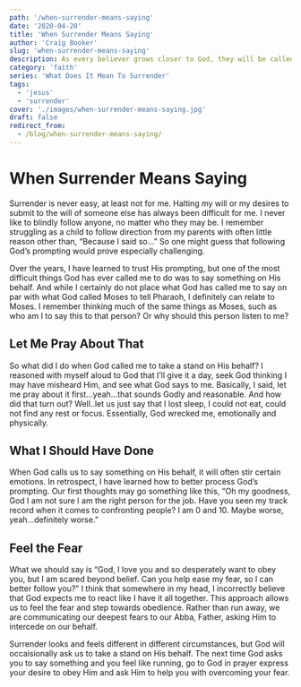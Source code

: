 ```yaml
---
path: '/when-surrender-means-saying'
date: '2020-04-20'
title: 'When Surrender Means Saying'
author: 'Craig Booker'
slug: 'when-surrender-means-saying'
description: As every believer grows closer to God, they will be called to deeper levels of surrender. Here we talk about when surrender means saying.
category: 'faith'
series: 'What Does It Mean To Surrender'
tags:
  - 'jesus'
  - 'surrender'
cover: './images/when-surrender-means-saying.jpg'
draft: false
redirect_from:
  - /blog/when-surrender-means-saying/
---
```


# When Surrender Means Saying

Surrender is never easy, at least not for me. Halting my will or my desires to submit to the will of someone else has always been difficult for me. I never like to blindly follow anyone, no matter who they may be. I remember struggling as a child to follow direction from my parents with often little reason other than, “Because I said so...” So one might guess that following God’s prompting would prove especially challenging.

Over the years, I have learned to trust His prompting, but one of the most difficult things God has ever called me to do was to say something on His behalf. And while I certainly do not place what God has called me to say on par with what God called Moses to tell Pharaoh, I definitely can relate to Moses. I remember thinking much of the same things as Moses, such as who am I to say this to that person? Or why should this person listen to me?

## Let Me Pray About That

So what did I do when God called me to take a stand on His behalf? I reasoned with myself aloud to God that I’ll give it a day, seek God thinking I may have misheard Him, and see what God says to me. Basically, I said, let me pray about it first...yeah...that sounds Godly and reasonable. And how did that turn out? Well..let us just say that I lost sleep, I could not eat, could not find any rest or focus. Essentially, God wrecked me, emotionally and physically.

## What I Should Have Done

When God calls us to say something on His behalf, it will often stir certain emotions. In retrospect, I have learned how to better process God’s prompting. Our first thoughts may go something like this, “Oh my goodness, God I am not sure I am the right person for the job. Have you seen my track record when it comes to confronting people? I am 0 and 10. Maybe worse, yeah...definitely worse.”

## Feel the Fear

What we should say is “God, I love you and so desperately want to obey you, but I am scared beyond belief. Can you help ease my fear, so I can better follow you?” I think that somewhere in my head, I incorrectly believe that God expects me to react like I have it all together. This approach allows us to feel the fear and step towards obedience. Rather than run away, we are communicating our deepest fears to our Abba, Father, asking Him to intercede on our behalf.

Surrender looks and feels different in different circumstances, but God will occaisionally ask us to take a stand on His behalf. The next time God asks you to say something and you feel like running, go to God in prayer express your desire to obey Him and ask Him to help you with overcoming your fear.
